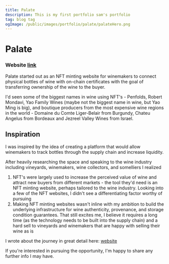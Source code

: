 ```yaml
---
title: Palate
description: This is my first portfolio sam's portfolio
tag: blog tag
ogImage: /public/images/portfolio/palate/palateHero.png
---
```


# Palate

### Website [link](https://palate.sampolgar.com)

Palate started out as an NFT minting website for winemakers to connect physical bottles of wine with on-chain certificates with the goal of
transferring ownership of the wine to the buyer.

I'd seen some of the biggest names in wine using NFT's - Penfolds, Robert Mondavi, Yao Family Wines (maybe not the biggest name in wine, but Yao Ming is big), and boutique producers from the most expensive wine regions in the world - Domaine du Comte Liger-Belair from Burgundy, Chateu Angelus from Bordeaux and Jezreel Valley Wines from Israel.

## Inspiration

I was inspired by the idea of creating a platform that would allow winemakers to track bottles through the supply chain and increase liquidity.

After heavily researching the space and speaking to the wine industry including vineyards, winemakers, wine collectors, and somelliers I realized

1. NFT's were largely used to increase the perceived value of wine and attract new buyers from different markets - the tool they'd need is an NFT minting website, perhaps
   tailored to the wine industry. Looking into a few of the NFT websites, I didn't see a differentiating factor worthy of pursuing
2. Making NFT minting websites wasn't inline with my ambition to build the underlying infrastructure for wine authenticity, provenance, and storage condition guarantees.
   That still excites me, I believe it requires a long time (as the technology needs to be built into the supply chain) and a hard sell to vineyards and winemakers that are happy with selling their wine as is

I wrote about the journey in great detail here: [website](https://palate.sampolgar.com)

If you're interested in pursuing the opportunity, I'm happy to share any further info I may have.

